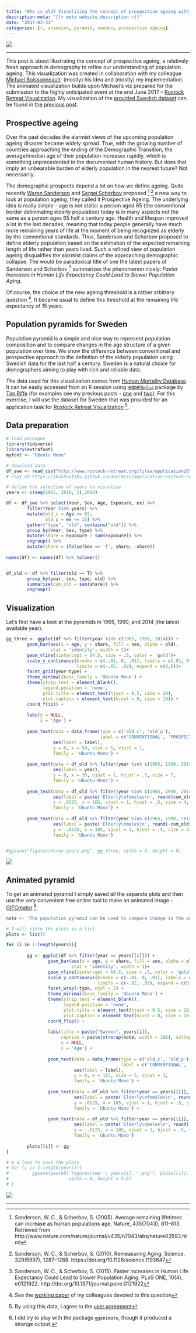 ```yaml
---
title: "Who is old? Visualizing the concept of prospective ageing with animated population pyramids"
description-meta: "{{< meta website.description >}}"
date: "2017-03-31"
categories: [r, animaion, pyramid, sweden, prospective ageing]
---
```


![](swe-animated.gif)


***
  
This post is about illustrating the concept of prospective ageing, a relatively fresh approach in demography to refine our understanding of population ageing. This visualization was created in collaboration with my colleague [Michael Boissonneault][mic]: (mostly) his idea and (mostly) my implementation. The animated visualization builds upon Michael's viz prepared for the submission to the highly anticipated event at the end June 2017 -- [Rostock Retreat Visualization][rrviz]. My visualization of the [provided Swedish dataset][data] can be found in [the previous post][prev-post].  

## Prospective ageing

Over the past decades the alarmist views of the upcoming population ageing disaster became widely spread. True, with the growing number of countries approaching the ending of the Demographic Transition, the average/median age of their population increases rapidly, which is something unprecedented in the documented human history. But does that imply an unbearable burden of elderly population in the nearest future? Not necessarily.  

The demographic prospects depend a lot on how we define ageing. Quite recently [Waren Sanderson][waren] and [Sergei Scherbov][sch] proposed [^1] [^2] a new way to look at population ageing, they called it Prospective Ageing. The underlying idea is really simple -- age is not static: a person aged 65 (the conventional border deliminating elderly population) today is in many aspects not the same as a person ages 65 half a century ago. Health and lifespan improved a lot in the last decades, meaning that today people generally have much more remaining years of life at the moment of being recognized as elderly by the conventional standards. Thus, Sanderson and Scherbov proposed to define elderly population based on the estimation of the expected remaining length of life rather than years lived. Such a refined view of population ageing disqualifies the alarmist claims of the approaching demographic collapse. The would be paradoxical title of one the latest papers of Sanderson and Scherbov [^3] summarizes the phenomenon nicely: *Faster Increases in Human Life Expectancy Could Lead to Slower Population Aging*.

Of course, the choice of the new ageing threshold is a rather arbitrary question [^4]. It became usual to define this threshold at the remaining life expectancy of 15 years.

## Population pyramids for Sweden

Population pyramid is a simple and nice way to represent population composition and to compare changes in the age structure of a given population over time. We show the difference between conventional and prospective approach to the definition of the elderly population using Swedish data for the last half a century. Sweden is a natural choice for demographers aiming to play with rich and reliable data. 

The data used for this visualization comes from [Human Mortality Database][hmd]. It can be easily accessed from an R session using [`HMDHFDplus`][hmdhfd] package by [Tim Riffe][tim] (for examples see my previous posts - [one][post1] and [two][post2]). For this exercise, I will use the dataset for Sweden that was provided for an application task for [Rostock Retreat Visualization][rrviz] [^5]. 

## Data preparation

```r
# load packages
library(tidyverse)
library(extrafont)
myfont <- "Ubuntu Mono"

# download data
df_swe <- read_csv("http://www.rostock-retreat.org/files/application2017/SWE.csv")
# copy at https://ikashnitsky.github.io/doc/misc/application-rostock-retreat/SWE.csv

# define the selection of years to visualize
years <- c(seq(1965, 2010, 5),2014)

df <- df_swe %>% select(Year, Sex, Age, Exposure, ex) %>% 
        filter(Year %in% years) %>% 
        mutate(old_c = Age >= 65, 
               old_p = ex <= 15) %>% 
        gather("type", "old", contains("old")) %>% 
        group_by(Year, Sex, type) %>% 
        mutate(share = Exposure / sum(Exposure)) %>% 
        ungroup() %>% 
        mutate(share = ifelse(Sex == 'f', share, -share))
        
names(df) <- names(df) %>% tolower()


df_old <- df %>% filter(old == T) %>% 
        group_by(year, sex, type, old) %>% 
        summarise(cum_old = sum(share)) %>% 
        ungroup() 
```


## Visualization

Let's first have a look at the pyramids in 1965, 1990, and 2014 (the latest available year).

```r
gg_three <- ggplot(df %>% filter(year %in% c(1965, 1990, 2014))) +
        geom_bar(aes(x = age, y = share, fill = sex, alpha = old), 
                 stat = 'identity', width = 1)+
        geom_vline(xintercept = 64.5, size = .5, color = 'gold')+
        scale_y_continuous(breaks = c(-.01, 0, .01), labels = c(.01, 0, .01),
                           limits = c(-.02, .02), expand = c(0,0))+
        facet_grid(year~type) +
        theme_minimal(base_family = 'Ubuntu Mono') +
        theme(strip.text = element_blank(),
              legend.position = 'none',
              plot.title = element_text(hjust = 0.5, size = 20),
              plot.caption = element_text(hjust = 0, size = 10)) + 
        coord_flip() + 
        
        labs(y = NULL,
             x = 'Age') +
        
        geom_text(data = data_frame(type = c('old_c', 'old_p'),
                                    label = c('CONVENTIONAL', 'PROSPECTIVE')),
                  aes(label = label), 
                  y = 0, x = 50, size = 5, vjust = 1, 
                  family = 'Ubuntu Mono') +
        
        geom_text(data = df_old %>% filter(year %in% c(1965, 1990, 2014), sex == 'f'), 
                  aes(label = year),
                  y = 0, x = 30, vjust = 1, hjust = .5, size = 7, 
                  family = 'Ubuntu Mono') +
        
        geom_text(data = df_old %>% filter(year %in% c(1965, 1990, 2014), sex == 'f'), 
                  aes(label = paste('Elderly\nfemales\n', round(cum_old*100,1), '%')),
                  y = .0125, x = 105, vjust = 1, hjust = .5, size = 4, 
                  family = 'Ubuntu Mono') +
        
        geom_text(data = df_old %>% filter(year %in% c(1965, 1990, 2014), sex == 'm'), 
                  aes(label = paste('Elderly\nmales\n', round(-cum_old*100,1), '%')),
                  y = -.0125, x = 105, vjust = 1, hjust = .5, size = 4, 
                  family = 'Ubuntu Mono')


#ggsave("figures/three-years.png", gg_three, width = 6, height = 8)
```

![](three-years.png)


## Animated pyramid

To get an animated pyramid I simply saved all the separate plots and then use the very convenient free online tool to make an animated image - [GIFCreator][gif] [^6].

```r
note <- 'The population pyramid can be used to compare change in the age structure of a given population over time. In many cases, doing so gives the impression of rapid aging. This is due to the fact that age is represented as a static variable; however, as Sanderson and Scherbov showed repeatedly, age is not static: a person age 65 in 1965 is in many aspects not the same as a person age 65 in 2015. In the right panel, old age is considered to start when the period remaining life expectancy reaches 15 years, thereby providing another look at the change in the age structure of a population. The gold line deliminates the conventional border of old age at 65. Elderly populations are filled with non-transparent colors. Authors: Michael Boissonneault, Ilya Kashnitsky (NIDI)'

# I will store the plots in a list
plots <- list()

for (i in 1:length(years)){
        
        gg <- ggplot(df %>% filter(year == years[[i]])) +
                geom_bar(aes(x = age, y = share, fill = sex, alpha = old), 
                         stat = 'identity', width = 1)+
                geom_vline(xintercept = 64.5, size = .5, color = 'gold')+
                scale_y_continuous(breaks = c(-.01, 0, .01), labels = c(.01, 0, .01),
                                   limits = c(-.02, .02), expand = c(0,0))+
                facet_wrap(~type, ncol = 2) +
                theme_minimal(base_family = 'Ubuntu Mono') +
                theme(strip.text = element_blank(),
                      legend.position = 'none',
                      plot.title = element_text(hjust = 0.5, size = 20),
                      plot.caption = element_text(hjust = 0, size = 10)) + 
                coord_flip() + 
                
                labs(title = paste("Sweden", years[i]),
                     caption = paste(strwrap(note, width = 106), collapse = '\n'), 
                     y = NULL,
                     x = 'Age') +
                
                geom_text(data = data_frame(type = c('old_c', 'old_p'),
                                            label = c('CONVENTIONAL', 'PROSPECTIVE')),
                          aes(label = label), 
                          y = 0, x = 115, size = 5, vjust = 1, 
                          family = 'Ubuntu Mono') +
                
                geom_text(data = df_old %>% filter(year == years[[i]], sex == 'f'), 
                          aes(label = paste('Elderly\nfemales\n', round(cum_old*100,1), '%')),
                          y = .0125, x = 105, vjust = 1, hjust = .5, size = 4, 
                          family = 'Ubuntu Mono') +
                
                geom_text(data = df_old %>% filter(year == years[[i]], sex == 'm'), 
                          aes(label = paste('Elderly\nmales\n', round(-cum_old*100,1), '%')),
                          y = -.0125, x = 105, vjust = 1, hjust = .5, size = 4, 
                          family = 'Ubuntu Mono')
        
        plots[[i]] <- gg
}

# # a loop to save the plots
# for (i in 1:length(years)){
#         ggsave(paste0('figures/swe-', years[i], '.png'), plots[[i]], 
#                       width = 8, height = 5.6)
# }
```


![](swe-animated.gif)
  
***

[^1]: Sanderson, W. C., & Scherbov, S. (2005). Average remaining lifetimes can increase as human populations age. Nature, 435(7043), 811–813. Retrieved from http://www.nature.com/nature/journal/v435/n7043/abs/nature03593.html
[^2]: Sanderson, W. C., & Scherbov, S. (2010). Remeasuring Aging. Science, 329(5997), 1287–1288. https://doi.org/10.1126/science.1193647
[^3]: Sanderson, W. C., & Scherbov, S. (2015). Faster Increases in Human Life Expectancy Could Lead to Slower Population Aging. PLoS ONE, 10(4), e0121922. http://doi.org/10.1371/journal.pone.0121922
[^4]: See the [working paper](http://www.nidi.nl/shared/content/output/papers/nidi-wp-2017-01.pdf) of my colleagues devoted to this question
[^5]: By using this data, I agree to the [user agreement][lic]
[^6]: I did try to play with the package `gganimate`, though it produced a strange output.


[mic]: http://nidi.nl/en/staff/overview/boissonneault
[rrviz]: http://www.rostock-retreat.org
[data]: http://www.rostock-retreat.org/files/application2017/SWE.csv
[prev-post]: /2017/gender-gap-in-swedish-mortality/
[waren]: http://www.iiasa.ac.at/web/home/research/researchPrograms/WorldPopulation/Staff/Warren_Sanderson.html
[sch]: http://www.iiasa.ac.at/web/home/research/researchPrograms/WorldPopulation/Staff/Serguei-Scherbov.en.html
[post1]: https://ikashnitsky.github.io/2017/hmd-all-sex-ratio/
[post2]: https://ikashnitsky.github.io/2017/hmd-male-mortality-rus-jpn/
[hmd]: http://www.mortality.org
[lic]: http://www.mortality.org/Public/UserAgreement.php
[hmdhfd]: https://cran.r-project.org/web/packages/HMDHFDplus/index.html
[tim]: https://sites.google.com/site/timriffepersonal/about-me
[gif]: http://gifcreator.me

